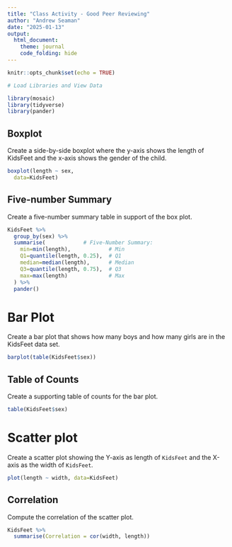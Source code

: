 ```yaml
---
title: "Class Activity - Good Peer Reviewing"
author: "Andrew Seaman"
date: "2025-01-13"
output: 
  html_document:
    theme: journal
    code_folding: hide
---
```


```r
knitr::opts_chunk$set(echo = TRUE)
```

```r
# Load Libraries and View Data

library(mosaic)
library(tidyverse)
library(pander)
```

## Boxplot
Create a side-by-side boxplot where the y-axis shows the length of KidsFeet and the x-axis shows the gender of the child.
```r
boxplot(length ~ sex, 
  data=KidsFeet)
```

## Five-number Summary
Create a five-number summary table in support of the box plot.
```r
KidsFeet %>%
  group_by(sex) %>%
  summarise(            # Five-Number Summary:
    min=min(length),            # Min
    Q1=quantile(length, 0.25),  # Q1
    median=median(length),      # Median
    Q3=quantile(length, 0.75),  # Q3
    max=max(length)             # Max
  ) %>% 
  pander()
```

# Bar Plot
Create a bar plot that shows how many boys and how many girls are in the KidsFeet data set.
```r
barplot(table(KidsFeet$sex))
```

## Table of Counts
Create a supporting table of counts for the bar plot.
```r
table(KidsFeet$sex)
```

# Scatter plot
Create a scatter plot showing the Y-axis as length of `KidsFeet` and the X-axis as the width of `KidsFeet`.
```r
plot(length ~ width, data=KidsFeet)
```

## Correlation
Compute the correlation of the scatter plot.
```r
KidsFeet %>%
  summarise(Correlation = cor(width, length))
```

